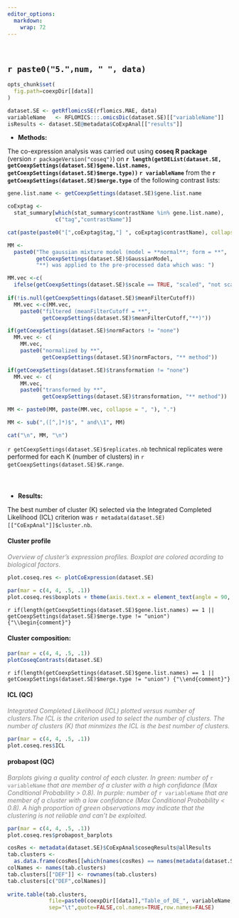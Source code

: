 ```yaml
---
editor_options: 
  markdown: 
    wrap: 72
---
```


<br>

## `r paste0("5.",num, " ", data)`

```r

opts_chunk$set(
  fig.path=coexpDir[[data]]
)

dataset.SE <- getRflomicsSE(rflomics.MAE, data)
variableName   <- RFLOMICS:::.omicsDic(dataset.SE)[["variableName"]]
isResults <- dataset.SE@metadata$CoExpAnal[["results"]]
```

* **Methods:**

The co-expression analysis was carried out using 
**coseq R package** (version `r packageVersion("coseq")`) on 
**`r length(getDEList(dataset.SE, getCoexpSettings(dataset.SE)$gene.list.names, getCoexpSettings(dataset.SE)$merge.type))`
`r variableName`** from
the
**`r getCoexpSettings(dataset.SE)$merge.type`** of the following 
contrast lists:

```r

gene.list.name <- getCoexpSettings(dataset.SE)$gene.list.name

coExptag <- 
  stat_summary[which(stat_summary$contrastName %in% gene.list.name),
               c("tag","contrastName")]

cat(paste(paste0("[",coExptag$tag,"] ", coExptag$contrastName), collapse = "\n"))

```

```r

MM <- 
  paste0("The gaussian mixture model (model = **normal**; form = **",
         getCoexpSettings(dataset.SE)$GaussianModel,
         "**) was applied to the pre-processed data which was: ")

MM.vec <-c(
  ifelse(getCoexpSettings(dataset.SE)$scale == TRUE, "scaled", "not scaled"))
  
if(!is.null(getCoexpSettings(dataset.SE)$meanFilterCutoff))
  MM.vec <-c(MM.vec,
    paste0("filtered (meanFilterCutoff = **",
           getCoexpSettings(dataset.SE)$meanFilterCutoff,"**)"))

if(getCoexpSettings(dataset.SE)$normFactors != "none")
  MM.vec <- c(
    MM.vec, 
    paste0("normalized by **", 
           getCoexpSettings(dataset.SE)$normFactors, "** method"))

if(getCoexpSettings(dataset.SE)$transformation != "none")
  MM.vec <- c(
    MM.vec, 
    paste0("transformed by **", 
           getCoexpSettings(dataset.SE)$transformation, "** method"))

MM <- paste0(MM, paste(MM.vec, collapse = ", "), ".")

MM <- sub(",([^,]*)$", " and\\1", MM)

cat("\n", MM, "\n")

```

`r getCoexpSettings(dataset.SE)$replicates.nb` 
technical replicates were performed for each K (number of clusters) in 
`r getCoexpSettings(dataset.SE)$K.range`.

<br>

### {.tabset}

* **Results:** 

The best number of cluster (K) selected via the Integrated Completed
Likelihood (ICL) criterion was
`r metadata(dataset.SE)[["CoExpAnal"]]$cluster.nb`.

#### Cluster profile

<p style="color:grey">
*Overview of cluster's expression profiles. Boxplot are colored acording to  biological  factors*.
</p>

```r
plot.coseq.res <- plotCoExpression(dataset.SE)

par(mar = c(4, 4, .5, .1))
plot.coseq.res$boxplots + theme(axis.text.x = element_text(angle = 90, hjust = 1))
```

`r if(length(getCoexpSettings(dataset.SE)$gene.list.names) == 1 || getCoexpSettings(dataset.SE)$merge.type != "union") {"\\begin{comment}"}`

#### Cluster composition:

```r
par(mar = c(4, 4, .5, .1))
plotCoseqContrasts(dataset.SE)
```

`r if(length(getCoexpSettings(dataset.SE)$gene.list.names) == 1 || getCoexpSettings(dataset.SE)$merge.type != "union") {"\\end{comment}"}`

#### ICL (QC)

<p style="color:grey">
*Integrated Completed Likelihood (ICL) plotted versus number of clusters.The ICL is the criterion used to select the number of clusters. The number of clusters (K) that minmizes the ICL is the best number of clusters.*
</p>

```r
par(mar = c(4, 4, .5, .1))
plot.coseq.res$ICL 
```

#### probapost (QC)

<p style="color:grey">
*Barplots giving a quality control of each cluster. In green: number of* `r variableName` *that are member of a cluster with a high confidance (Max Conditional Probability  > 0.8). In purple:  number of* `r variableName` *that are member of a cluster with a low confidance (Max Conditional Probability < 0.8). A high proportion of green observations may indicate that the clustering is not reliable and can't be exploited.*
</p>

```r
par(mar = c(4, 4, .5, .1))
plot.coseq.res$probapost_barplots 
```


```r

cosRes <- metadata(dataset.SE)$CoExpAnal$coseqResults@allResults
tab.clusters <- 
  as.data.frame(cosRes[[which(names(cosRes) == names(metadata(dataset.SE)$CoExpAnal$cluster.nb))]])
colNames <- names(tab.clusters)
tab.clusters[["DEF"]] <- rownames(tab.clusters)
tab.clusters[c("DEF",colNames)]
      
write.table(tab.clusters,
             file=paste0(coexpDir[[data]],"Table_of_DE_", variableName,"_per_cluster",".txt"),
             sep="\t",quote=FALSE,col.names=TRUE,row.names=FALSE)

```

### {-}

